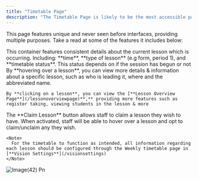 ```yaml
---
title: "Timetable Page"
description: "The Timetable Page is likely to be the most accessible page across Vision - featuring a multi-functional, complex & advanced timetable system"
---
```


This page features unique and never seen before interfaces, providing multiple purposes. Take a read at some of the features it includes below:

<Tabs>
  <Tab title="Current Lesson Info">
    This container features consistent details about the current lesson which is occurring. Including: **time**, **type of lesson** (e.g form, period 1), and **timetable status**. This status depends on if the session has begun or not
  </Tab>
  <Tab title="Lesson Details">
    By **hovering over a lesson**, you can view more details & information about a specific lesson, such as who is leading it, where and the abbreviated name.

    By **clicking on a lesson**, you can view the [**Lesson Overview Page**](/lessonoverviewpage)**,** providing more features such as register taking, viewing students in the lesson & more
  </Tab>
  <Tab title="Claim Lesson">
    The **Claim Lesson** button allows staff to claim a lesson they wish to have. When activated, staff will be able to hover over a lesson and opt to claim/unclaim any they wish.

    <Note>
      For the timetable to function as intended, all information regarding each lesson should be configured through the Weekly timetable page in [**Vision Settings**](/visionsettings)
    </Note>
  </Tab>
</Tabs>

![Image(42) Pn](/images/image\(42\).png)